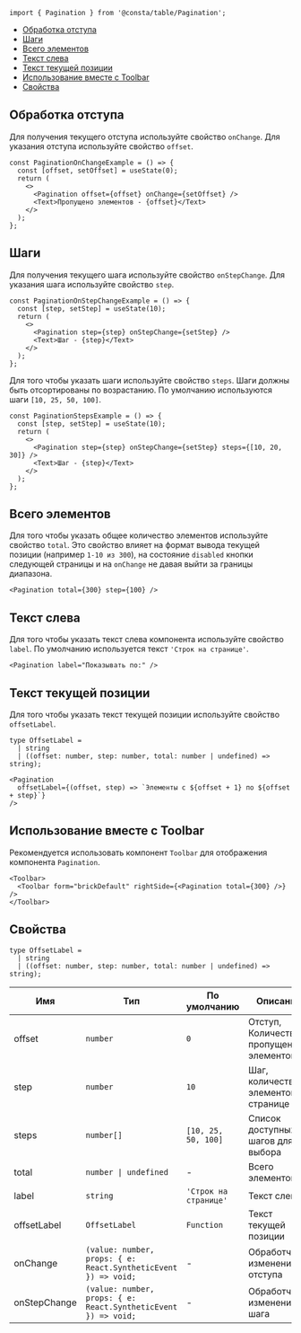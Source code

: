 

```tsx
import { Pagination } from '@consta/table/Pagination';
```

<MdxMenu>

- [Обработка отступа](#обработка-отступа)
- [Шаги](#шаги)
- [Всего элементов](#всего-элементов)
- [Текст слева](#текст-слева)
- [Текст текущей позиции](#текст-текущей-позиции)
- [Использование вместе с Toolbar](#использование-вместе-с-toolbar)
- [Свойства](#свойства)

</MdxMenu>

## Обработка отступа

Для получения текущего отступа используйте свойство `onChange`. Для указания отступа используйте свойство `offset`.

<MdxTabs>

```tsx
const PaginationOnChangeExample = () => {
  const [offset, setOffset] = useState(0);
  return (
    <>
      <Pagination offset={offset} onChange={setOffset} />
      <Text>Пропущено элементов - {offset}</Text>
    </>
  );
};
```

<PaginationOnChangeExample />

</MdxTabs>

## Шаги

Для получения текущего шага используйте свойство `onStepChange`. Для указания шага используйте свойство `step`.

<MdxTabs>

```tsx
const PaginationOnStepChangeExample = () => {
  const [step, setStep] = useState(10);
  return (
    <>
      <Pagination step={step} onStepChange={setStep} />
      <Text>Шаг - {step}</Text>
    </>
  );
};
```

<PaginationOnStepChangeExample />

</MdxTabs>

Для того чтобы указать шаги используйте свойство `steps`. Шаги должны быть отсортированы по возрастанию. По умолчанию используются шаги `[10, 25, 50, 100]`.

<MdxTabs>

```tsx
const PaginationStepsExample = () => {
  const [step, setStep] = useState(10);
  return (
    <>
      <Pagination step={step} onStepChange={setStep} steps={[10, 20, 30]} />
      <Text>Шаг - {step}</Text>
    </>
  );
};
```

<PaginationStepsExample />

</MdxTabs>

## Всего элементов

Для того чтобы указать общее количество элементов используйте свойство `total`. Это свойство влияет на формат вывода текущей позиции (например `1-10 из 300`), на состояние `disabled` кнопки следующей страницы и на `onChange` не давая выйти за границы диапазона.

<MdxTabs>

```tsx
<Pagination total={300} step={100} />
```

<PaginationTotalExample />

</MdxTabs>

## Текст слева

Для того чтобы указать текст слева компонента используйте свойство `label`. По умолчанию используется текст `'Строк на странице'`.

<MdxTabs>

```tsx
<Pagination label="Показывать по:" />
```

<PaginationLabelExample />

</MdxTabs>

## Текст текущей позиции

Для того чтобы указать текст текущей позиции используйте свойство `offsetLabel`.

```tsx
type OffsetLabel =
  | string
  | ((offset: number, step: number, total: number | undefined) => string);
```

<MdxTabs>

```tsx
<Pagination
  offsetLabel={(offset, step) => `Элементы с ${offset + 1} по ${offset + step}`}
/>
```

<PaginationOffsetLabelExample />

</MdxTabs>

## Использование вместе с Toolbar

Рекомендуется использовать компонент `Toolbar` для отображения компонента `Pagination`.

<MdxTabs>

```tsx
<Toolbar>
  <Toolbar form="brickDefault" rightSide={<Pagination total={300} />} />
</Toolbar>
```

<PaginationToolbarExample />

</MdxTabs>

## Свойства

```tsx
type OffsetLabel =
  | string
  | ((offset: number, step: number, total: number | undefined) => string);
```

| Имя          | Тип                                                            | По умолчанию          | Описание                                 |
| ------------ | -------------------------------------------------------------- | --------------------- | ---------------------------------------- |
| offset       | `number`                                                       | `0`                   | Отступ, Количество пропущенных элементов |
| step         | `number`                                                       | `10`                  | Шаг, количество элементов на странице    |
| steps        | `number[]`                                                     | `[10, 25, 50, 100]`   | Список доступных шагов для выбора        |
| total        | `number \| undefined`                                          | -                     | Всего элементов                          |
| label        | `string`                                                       | `'Строк на странице'` | Текст слева                              |
| offsetLabel  | `OffsetLabel`                                                  | `Function`            | Текст текущей позиции                    |
| onChange     | `(value: number, props: { e: React.SyntheticEvent }) => void;` | -                     | Обработчик изменения отступа             |
| onStepChange | `(value: number, props: { e: React.SyntheticEvent }) => void;` | -                     | Обработчик изменения шага                |
